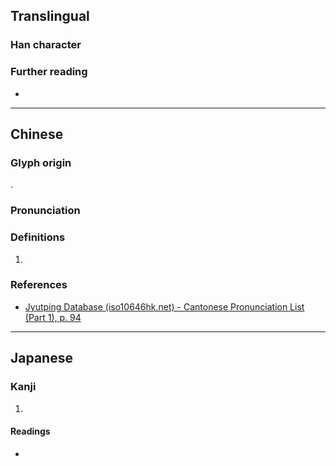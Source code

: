 {{character info}}
==Translingual==

===Han character===
{{Han char|rn=38|rad=女|as=09|sn=12|four=|canj=VIHV|ids=⿰女威}}

===Further reading===
* {{Han ref|kx=0267.050|dkj=06511|dj=0534.090|hdz=21064.090|uh=5A99|ud=23193}}

----

==Chinese==
{{zh-forms}}

===Glyph origin===
{{Han compound|女|威|c1=s|c2=p|ls=psc|t1=woman}}.

===Pronunciation===
{{zh-pron
|m=wēi
|c=wai1
|mc=y
|oc=y
|cat=
}}

===Definitions===
{{head|zh|Han character}}

# {{rfdef|zh}}

===References===
* [http://www.iso10646hk.net/jp/document/download.jsp Jyutping Database (iso10646hk.net) - Cantonese Pronunciation List (Part 1), p. 94]

----

==Japanese==

===Kanji===
{{ja-kanji|grade=|rs=女09}}

# {{rfdef|ja|sort=女09}}

====Readings====
* {{ja-readings|on=[[い]] (i)|kun=[[うつくしい]] (utsukushii)}}